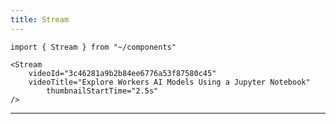 ```yaml
---
title: Stream
---
```


```mdx
import { Stream } from "~/components"

<Stream
    videoId="3c46281a9b2b84ee6776a53f87580c45"
    videoTitle="Explore Workers AI Models Using a Jupyter Notebook"
		thumbnailStartTime="2.5s"
/>
```

---


<Stream
    videoId="3c46281a9b2b84ee6776a53f87580c45"
    videoTitle="Explore Workers AI Models Using a Jupyter Notebook"
		thumbnailStartTime="2.5s"
/>